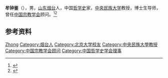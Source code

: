'''牟钟鉴'''（{{bd|1939年|}}），男，[[山东|山东]][[烟台|烟台]]人，中国[[哲学史|哲学史]]家，[[中央民族大学|中央民族大学]]教授，博士生导师，曾任[[中国宗教学会|中国宗教学会]]顾问。<ref>{{Cite book|title=中华当代文化名人大辞典|author=张品兴, 殷登祥, 陈有进等主编|publisher=中国广播电视出版社|year=1992|isbn=9787504315137|location=北京|pages=}}</ref><ref>{{Cite web|title=牟钟鉴|url=http://cp.cn/author/info/5d522515dbfb43672913ca60.html|accessdate=2020-12-06|work=商务印书馆|archive-date=2021-01-24|archive-url=https://web.archive.org/web/20210124144715/http://www.cp.cn/author/info/5d522515dbfb43672913ca60.html|dead-url=no}}</ref>

== 参考资料 ==
{{reflist}}

{{中国人物小作品}}
{{Navboxes
| title  = 牟钟鉴在[[中国宗教学会|中国宗教学会]]的职务
| list1  =
{{中国宗教学会第六届理事会}}
}}
{{Navboxes
| title  = 牟钟鉴在[[中国哲学史学会|中国哲学史学会]]的职务
| list1  =
{{中国哲学史学会第一届理事会}}
}}

{{Authority control}}
{{DEFAULTSORT:Mou牟}}
[[Category:牟姓|Zhong]]
[[Category:烟台人|Category:烟台人]]
[[Category:北京大学校友|Category:北京大学校友]]
[[Category:中央民族大學教授|Category:中央民族大學教授]]
[[Category:中国宗教学会顾问|Category:中国宗教学会顾问]]
[[Category:中国哲学史学会理事|Category:中国哲学史学会理事]]